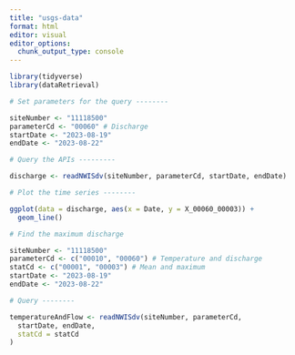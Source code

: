 ```yaml
---
title: "usgs-data"
format: html
editor: visual
editor_options: 
  chunk_output_type: console
---
```


```r
library(tidyverse)
library(dataRetrieval)
```

```r
# Set parameters for the query --------

siteNumber <- "11118500"
parameterCd <- "00060" # Discharge
startDate <- "2023-08-19"
endDate <- "2023-08-22"

```

```r
# Query the APIs ---------

discharge <- readNWISdv(siteNumber, parameterCd, startDate, endDate)

```

```r
# Plot the time series --------

ggplot(data = discharge, aes(x = Date, y = X_00060_00003)) +
  geom_line()

```

```r
# Find the maximum discharge

siteNumber <- "11118500"
parameterCd <- c("00010", "00060") # Temperature and discharge
statCd <- c("00001", "00003") # Mean and maximum
startDate <- "2023-08-19"
endDate <- "2023-08-22"

```

```r
# Query --------

temperatureAndFlow <- readNWISdv(siteNumber, parameterCd,
  startDate, endDate,
  statCd = statCd
)
```



